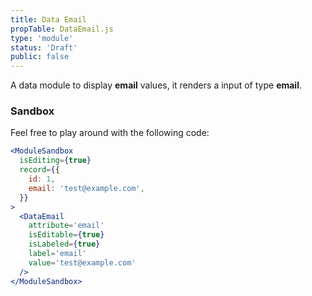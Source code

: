 ```yaml
---
title: Data Email
propTable: DataEmail.js
type: 'module'
status: 'Draft'
public: false
---
```


A data module to display **email** values, it renders a input of type **email**.

### Sandbox

Feel free to play around with the following code:

```jsx
<ModuleSandbox
  isEditing={true}
  record={{
    id: 1,
    email: 'test@example.com',
  }}
>
  <DataEmail
    attribute='email'
    isEditable={true}
    isLabeled={true}
    label='email'
    value='test@example.com'
  />
</ModuleSandbox>
```
